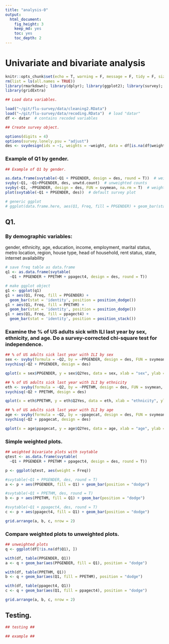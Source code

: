 ```yaml
---
title: "analysis-0"
output: 
  html_document:
    fig_height: 3
    keep_md: yes
    toc: yes
    toc_depth: 2
---
```


# Univariate and bivariate analysis

```r
knitr::opts_chunk$set(echo = T, warning = F, message = F, tidy = F, size = "small")
rm(list = ls(all.names = TRUE))
library(rmarkdown); library(dplyr); library(ggplot2); library(survey);
library(gridExtra)
```

```r
## Load data variables.

load("~/git/flu-survey/data/cleaning2.RData")
load("~/git/flu-survey/data/recoding.RData")  # load "datar"
df <- datar  # contains recoded variables
```

```r
## Create survey object.

options(digits = 4)
options(survey.lonely.psu = "adjust")
des <- svydesign(ids = ~1, weights = ~weight, data = df[is.na(df$weight) == F, ])
```

### Example of Q1 by gender.

```r
## Example of Q1 by gender.

as.data.frame(svytable(~Q1 + PPGENDER, design = des, round = T))  # weighted counts
svyby(~Q1, ~Q1+PPGENDER, des, unwtd.count)  # unweighted counts
svyby(~Q1, ~PPGENDER, design = des, FUN = svymean, na.rm = T)  # weighted %
plot(svytable(~Q1 + PPGENDER, des))  # default survey plot

# generic ggplot
# ggplot(data.frame.here, aes(Q1, Freq, fill = PPGENDER) + geom_bar(stat = 'identity', position = position_dodge())
```

## Q1.

### By demographic variables:
gender, ethnicity, age, education, income, employment, marital status, metro location, region, house type, head of household, rent status, state, internet availability

```r

# save freq table as data.frame
q1 <- as.data.frame(svytable(
  ~Q1 + PPGENDER + PPETHM + ppagect4, design = des, round = T))

# make ggplot object
g1 <- ggplot(q1)
g1 + aes(Q1, Freq, fill = PPGENDER) + 
  geom_bar(stat = 'identity', position = position_dodge())
g1 + aes(Q1, Freq, fill = PPETHM) + 
  geom_bar(stat = 'identity', position = position_dodge())
g1 + aes(Q1, Freq, fill = ppagect4) + 
  geom_bar(stat = 'identity', position = position_stack())

```

### Examine the % of US adults sick with ILI last year by sex, ethnicity, and age. Do a survey-corrected chi-square test for independence.

```r
## % of US adults sick last year with ILI by sex
sex <- svyby(formula = ~Q2, by = ~PPGENDER, design = des, FUN = svymean, na.rm = T)
svychisq(~Q2 + PPGENDER, design = des)

qplot(x = sex$PPGENDER, y = sex$Q2Yes, data = sex, xlab = "sex", ylab = "% sick") + geom_errorbar(aes(x = PPGENDER, ymin = Q2Yes - se.Q2Yes, ymax = Q2Yes + se.Q2No), width = .25) + ggtitle(label = "% of adults sick last year with ILI by sex")

## % of US adults sick last year with ILI by ethnicity
eth <- svyby(formula = ~Q2, by = ~PPETHM, design = des, FUN = svymean, na.rm = T)
svychisq(~Q2 + PPETHM, design = des)

qplot(x = eth$PPETHM, y = eth$Q2Yes, data = eth, xlab = "ethnicity", ylab = "% sick") + geom_errorbar(aes(x = PPETHM, ymin = Q2Yes - se.Q2Yes, ymax = Q2Yes + se.Q2No), width = .25) + ggtitle(label = "% of adults sick last year with ILI by ethnicity")

## % of US adults sick last year with ILI by age
age <- svyby(formula = ~Q2, by = ~ppagecat, design = des, FUN = svymean, na.rm = T)
svychisq(~Q2 + ppagecat, design = des)

qplot(x = age$ppagecat, y = age$Q2Yes, data = age, xlab = "age", ylab = "% sick") + geom_errorbar(aes(x = ppagecat, ymin = Q2Yes - se.Q2Yes, ymax = Q2Yes + se.Q2No), width = .25) + ggtitle(label = "% of adults sick last year with ILI by age")
```

### Simple weighted plots.

```r
## weighted bivariate plots with svytable
qtest <- as.data.frame(svytable(
  ~Q1 + PPGENDER + PPETHM + ppagect4, design = des, round = T))

p <- ggplot(qtest, aes(weight = Freq))

#svytable(~Q1 + PPGENDER, des, round = T)
a <- p + aes(PPGENDER, fill = Q1) + geom_bar(position = "dodge")

#svytable(~Q1 + PPETHM, des, round = T)
b <- p + aes(PPETHM, fill = Q1) + geom_bar(position = "dodge")

#svytable(~Q1 + ppagect4, des, round = T)
c <- p + aes(ppagect4, fill = Q1) + geom_bar(position = "dodge")

grid.arrange(a, b, c, nrow = 2)
```

### Compare weighted plots to unweighted plots.

```r
## unweighted plots
q <- ggplot(df[!is.na(df$Q1), ])

with(df, table(PPGENDER, Q1))
a <- q + geom_bar(aes(PPGENDER, fill = Q1), position = "dodge")

with(df, table(PPETHM, Q1))
b <- q + geom_bar(aes(Q1, fill = PPETHM), position = "dodge")

with(df, table(ppagect4, Q1))
c <- q + geom_bar(aes(Q1, fill = ppagect4), position = "dodge")

grid.arrange(a, b, c, nrow = 2)
```



## Testing.

```r
## testing ##


```


```r
## example ##


```



